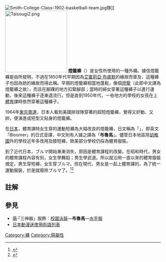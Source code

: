 [[File:Smith-College-Class-1902-basketball-team.jpg|thumb]]隊]]
[[File:Taisougi2.png|200px]]
'''燈籠褲'''（{{lang|en|'''Bloomers'''}}）是女性所使用的一種外褲。據信燈籠褲是由{{link-en|伊莉莎白·史密斯·米勒|Elizabeth Smith Miller}}所發明，不過在1850年代早期因為[[艾蜜莉亞·布盧默|艾蜜莉亞·布盧默]]的緣故而普及，這種褲子也因為她的緣故而得此稱。早期的燈籠褲相當地蓬鬆，像個[[燈籠|燈籠]]（此即中文譯為燈籠褲之故），而且在腳踝的地方扣緊腳部；當時的婦女穿著這種褲子以進行運動，後來這種褲子逐漸退流行。但是直到1950年代，一些地方的學校的女孩在上[[体育教育|體育]]課時依然穿著這種褲子。

1964年[[1964年夏季奧林匹克運動會|東京奧運]]，日本人看到美國排球隊穿著的超短燈籠褲，覺得又好動、又帥，便演進成短型又貼身的燈籠褲。

在[[日本|日本]]，體育課時女生穿的運動短褲為大幅改良的燈籠褲，日文稱為「{{lang|en|'''ブルマ'''}}」，即英文「Bloomer」的日式音譯，中文則有人據之譯為「'''布魯馬'''」。儘管日本地區除[[幼稚園|幼稚園]]外的學校近年多改用及膝短褲，歐美部分學校仍採為體育服裝。

到了近代日本，ブルマ開始漸漸消失，原因是體育課程的改變。在昭和時代，男女的體育課程內容有別，女生學舞蹈；男生學武道。所以就沿用一直以來的體育服裝規定，男生穿短褲，女生穿ブルマ。但在現代，男女是一起上體育課的，為了統一運動服裝，於是就廢除ブルマ了。<ref>{{cite web|title=日本學生運動服「藍色小短褲」消失的理由|url=https://japhub.com/?c=4518|access-date=2018-07-13|archive-date=2018-08-13|archive-url=https://web.archive.org/web/20180813111630/http://japhub.com/?c=4518|dead-url=no}}</ref><ref>{{cite web|title=ブルマはなぜ消えたのか？専門家に聞いた|url=http://news.nicovideo.jp/watch/nw2606859?news_ref=top_latest}}</ref>

== 註解 ==
{{Reflist}}

==參見==
{{Commonscat|Bloomers}}
*[[萌|萌]]‧「三神器」服飾：[[校園泳裝|校園泳裝]]—'''布魯馬'''—[[水手服|水手服]]
* [[日本動漫迷使用術語列表|日本動漫迷使用術語列表]]

{{Clothes-stub}}

[[Category:褲|Category:褲]]
[[Category:萌屬性|Category:萌屬性]]